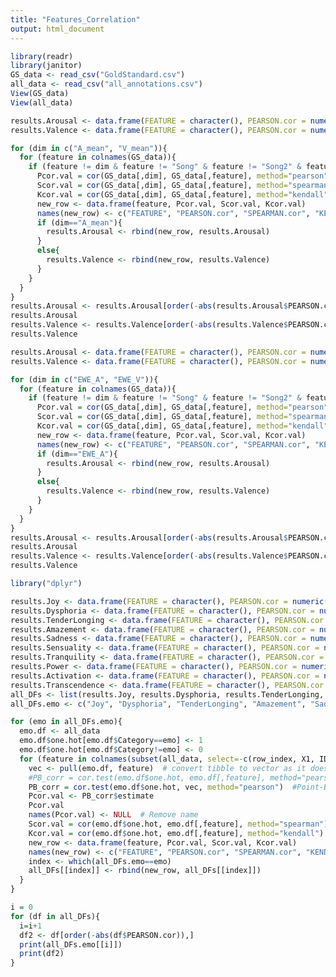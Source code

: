 ```yaml
---
title: "Features_Correlation"
output: html_document
---
```



```r
library(readr)
library(janitor)
GS_data <- read_csv("GoldStandard.csv")
all_data <- read_csv("all_annotations.csv")
View(GS_data)
View(all_data)
```


```r
results.Arousal <- data.frame(FEATURE = character(), PEARSON.cor = numeric(), SPEARMAN.cor = numeric(), KENDALL.cor = numeric())
results.Valence <- data.frame(FEATURE = character(), PEARSON.cor = numeric(), SPEARMAN.cor = numeric(), KENDALL.cor = numeric())

for (dim in c("A_mean", "V_mean")){
  for (feature in colnames(GS_data)){
    if (feature != dim & feature != "Song" & feature != "Song2" & feature != "EWE_A" & feature != "EWE_V" & feature != "X1" & feature != "Category"){
      Pcor.val = cor(GS_data[,dim], GS_data[,feature], method="pearson")
      Scor.val = cor(GS_data[,dim], GS_data[,feature], method="spearman")
      Kcor.val = cor(GS_data[,dim], GS_data[,feature], method="kendall")
      new_row <- data.frame(feature, Pcor.val, Scor.val, Kcor.val)
      names(new_row) <- c("FEATURE", "PEARSON.cor", "SPEARMAN.cor", "KENDALL.cor")
      if (dim=="A_mean"){
        results.Arousal <- rbind(new_row, results.Arousal)
      }
      else{
        results.Valence <- rbind(new_row, results.Valence)
      }
    }
  }
}
results.Arousal <- results.Arousal[order(-abs(results.Arousal$PEARSON.cor)),]
results.Arousal
results.Valence <- results.Valence[order(-abs(results.Valence$PEARSON.cor)),]
results.Valence
```


```r
results.Arousal <- data.frame(FEATURE = character(), PEARSON.cor = numeric(), SPEARMAN.cor = numeric(), KENDALL.cor = numeric())
results.Valence <- data.frame(FEATURE = character(), PEARSON.cor = numeric(), SPEARMAN.cor = numeric(), KENDALL.cor = numeric())

for (dim in c("EWE_A", "EWE_V")){
  for (feature in colnames(GS_data)){
    if (feature != dim & feature != "Song" & feature != "Song2" & feature != "A_mean" & feature != "V_mean" & feature != "X1" & feature != "Category"){
      Pcor.val = cor(GS_data[,dim], GS_data[,feature], method="pearson")
      Scor.val = cor(GS_data[,dim], GS_data[,feature], method="spearman")
      Kcor.val = cor(GS_data[,dim], GS_data[,feature], method="kendall")
      new_row <- data.frame(feature, Pcor.val, Scor.val, Kcor.val)
      names(new_row) <- c("FEATURE", "PEARSON.cor", "SPEARMAN.cor", "KENDALL.cor")
      if (dim=="EWE_A"){
        results.Arousal <- rbind(new_row, results.Arousal)
      }
      else{
        results.Valence <- rbind(new_row, results.Valence)
      }
    }
  }
}
results.Arousal <- results.Arousal[order(-abs(results.Arousal$PEARSON.cor)),]
results.Arousal
results.Valence <- results.Valence[order(-abs(results.Valence$PEARSON.cor)),]
results.Valence
```


```r
library("dplyr")

results.Joy <- data.frame(FEATURE = character(), PEARSON.cor = numeric(), SPEARMAN.cor = numeric(), KENDALL.cor = numeric())
results.Dysphoria <- data.frame(FEATURE = character(), PEARSON.cor = numeric(), SPEARMAN.cor = numeric(), KENDALL.cor = numeric())
results.TenderLonging <- data.frame(FEATURE = character(), PEARSON.cor = numeric(), SPEARMAN.cor = numeric(), KENDALL.cor = numeric())
results.Amazement <- data.frame(FEATURE = character(), PEARSON.cor = numeric(), SPEARMAN.cor = numeric(), KENDALL.cor = numeric())
results.Sadness <- data.frame(FEATURE = character(), PEARSON.cor = numeric(), SPEARMAN.cor = numeric(), KENDALL.cor = numeric())
results.Sensuality <- data.frame(FEATURE = character(), PEARSON.cor = numeric(), SPEARMAN.cor = numeric(), KENDALL.cor = numeric())
results.Tranquility <- data.frame(FEATURE = character(), PEARSON.cor = numeric(), SPEARMAN.cor = numeric(), KENDALL.cor = numeric())
results.Power <- data.frame(FEATURE = character(), PEARSON.cor = numeric(), SPEARMAN.cor = numeric(), KENDALL.cor = numeric())
results.Activation <- data.frame(FEATURE = character(), PEARSON.cor = numeric(), SPEARMAN.cor = numeric(), KENDALL.cor = numeric())
results.Transcendence <- data.frame(FEATURE = character(), PEARSON.cor = numeric(), SPEARMAN.cor = numeric(), KENDALL.cor = numeric())
all_DFs <- list(results.Joy, results.Dysphoria, results.TenderLonging, results.Amazement, results.Sadness, results.Sensuality, results.Tranquility, results.Power, results.Activation, results.Transcendence)
all_DFs.emo <- c("Joy", "Dysphoria", "TenderLonging", "Amazement", "Sadness", "Sensuality", "Tranquility", "Power", "Activation", "Transcendence")

for (emo in all_DFs.emo){
  emo.df <- all_data
  emo.df$one.hot[emo.df$Category==emo] <- 1
  emo.df$one.hot[emo.df$Category!=emo] <- 0
  for (feature in colnames(subset(all_data, select=-c(row_index, X1, ID, Song, Category, Song2)))){
    vec <- pull(emo.df, feature)  # convert tibble to vector as it does not work for point biseral function
    #PB_corr = cor.test(emo.df$one.hot, emo.df[,feature], method="pearson")  #Point-Biserial Correlation
    PB_corr = cor.test(emo.df$one.hot, vec, method="pearson")  #Point-Biserial Correlation
    Pcor.val <- PB_corr$estimate
    Pcor.val
    names(Pcor.val) <- NULL  # Remove name
    Scor.val = cor(emo.df$one.hot, emo.df[,feature], method="spearman")
    Kcor.val = cor(emo.df$one.hot, emo.df[,feature], method="kendall")
    new_row <- data.frame(feature, Pcor.val, Scor.val, Kcor.val)
    names(new_row) <- c("FEATURE", "PEARSON.cor", "SPEARMAN.cor", "KENDALL.cor")
    index <- which(all_DFs.emo==emo)
    all_DFs[[index]] <- rbind(new_row, all_DFs[[index]])
  }
}

i = 0
for (df in all_DFs){
  i=i+1
  df2 <- df[order(-abs(df$PEARSON.cor)),]
  print(all_DFs.emo[[i]])
  print(df2)
}
```






